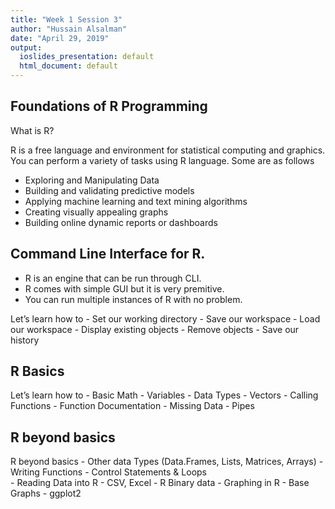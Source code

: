 ```yaml
---
title: "Week 1 Session 3"
author: "Hussain Alsalman"
date: "April 29, 2019"
output: 
  ioslides_presentation: default
  html_document: default
---
```

## Foundations of R Programming 

What is R?

R is a free language and environment for statistical computing and graphics. You can perform a variety of tasks using R language. Some are as follows 

- Exploring and Manipulating Data
- Building and validating predictive models
- Applying machine learning and text mining algorithms
- Creating visually appealing graphs
- Building online dynamic reports or dashboards


## Command Line Interface for R. 

- R is an engine that can be run through CLI.
- R comes with simple GUI but it is very premitive. 
- You can run multiple instances of R with no problem. 

Let's learn how to 
- Set our working directory 
- Save our workspace 
- Load our workspace 
- Display existing objects 
- Remove objects 
- Save our history 


## R Basics

Let's learn how to 
  - Basic Math 
  - Variables 
  - Data Types
  - Vectors
  - Calling Functions
  - Function Documentation 
  - Missing Data
  - Pipes 
  
## R beyond basics

R beyond basics 
    - Other data Types (Data.Frames, Lists, Matrices, Arrays)
    - Writing Functions
    - Control Statements & Loops  
    - Reading Data into R
        - CSV, Excel 
        - R Binary data
    - Graphing in R 
        - Base Graphs 
        - ggplot2
        
